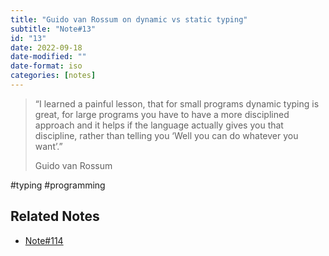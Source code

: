 ```yaml
---
title: "Guido van Rossum on dynamic vs static typing"
subtitle: "Note#13"
id: "13"
date: 2022-09-18
date-modified: ""
date-format: iso
categories: [notes]
---
```

> "I learned a painful lesson, that for small programs dynamic typing is great, for large programs you have to have a more disciplined approach and it helps if the language actually gives you that discipline, rather than telling you 'Well you can do whatever you want'."
> 
> Guido van Rossum

  #typing #programming

## Related Notes

* [Note#114](/notes/114)
